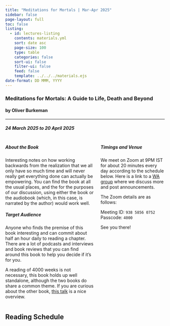 ```yaml
---
title: "Meditations for Mortals | Mar-Apr 2025"
sidebar: false
page-layout: full
toc: false
listing:
  - id: lectures-listing
    contents: materials.yml
    sort: date asc
    page-size: 100
    type: table
    categories: false
    sort-ui: false
    filter-ui: false
    feed: false
    template: ../../../materials.ejs
date-format: DD MMM, YYYY
---
```


### Meditations for Mortals: A Guide to Life, Death and Beyond

#### by Oliver Burkeman

---

##### 24 March 2025 to 20 April 2025

:::: {.columns}

::: {.column width="58%"}
:::{.callout-note icon="false"}
##### About the Book

Interesting notes on how working backwards from the realization that we all only have so much time and will never really get everything done can actually be empowering. You can find the book at all the usual places, and the for the purposes of our discussion, using either the book or the audiobook (which, in this case, is narrated by the author) would work well. 
:::

:::{.callout-tip icon="false"}
##### Target Audience

Anyone who finds the premise of this book interesting and can commit about half an hour daily to reading a chapter. There are a lot of podcasts and interviews and book reviews that you can find around this book to help you decide if it's for you. 

A reading of 4000 weeks is not necessary, this book holds up well standalone, although the two books do share a common theme. If you are curious about the other book, [this talk](https://www.youtube.com/watch?v=i9juUTtvCzI) is a nice overview.

:::

:::

::: {.column width="42%"}
:::{.callout-caution icon="false"}
##### Timings and Venue

We meet on Zoom at 9PM IST for about 20 minutes every day according to the schedule below. Here is a link to a [WA group](https://chat.whatsapp.com/DuThNGufqc4Lepmq1imVMA) where we discuss more and post announcements. 

The Zoom details are as follows:

Meeting ID: `938 5856 0752`<br>
Passcode: `4000`

See you there!
:::
:::

::::

## Reading Schedule

::: {#lectures-listing}
:::
